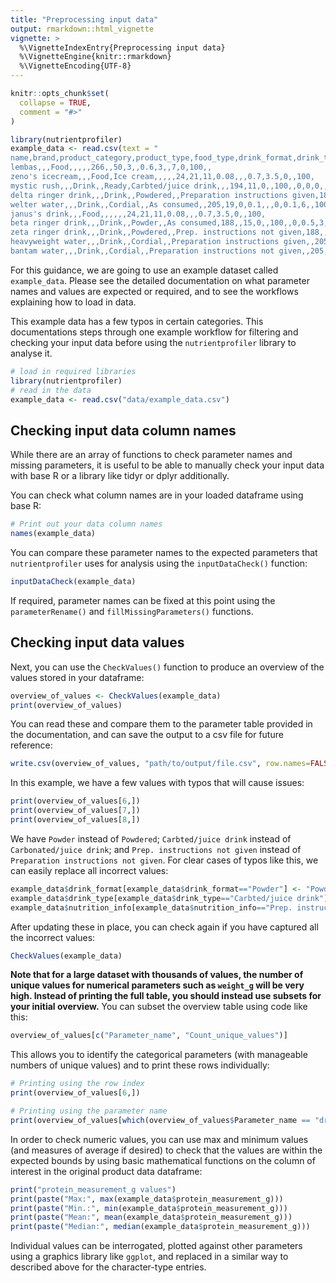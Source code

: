 ```yaml
---
title: "Preprocessing input data"
output: rmarkdown::html_vignette
vignette: >
  %\VignetteIndexEntry{Preprocessing input data}
  %\VignetteEngine{knitr::rmarkdown}
  %\VignetteEncoding{UTF-8}
---
```


```r
knitr::opts_chunk$set(
  collapse = TRUE,
  comment = "#>"
)
```

```r
library(nutrientprofiler)
example_data <- read.csv(text = "
name,brand,product_category,product_type,food_type,drink_format,drink_type,nutrition_info,energy_measurement_kj,energy_measurement_kcal,sugar_measurement_g,satfat_measurement_g,salt_measurement_g,sodium_measurement_mg,fibre_measurement_nsp,fibre_measurement_aoac,protein_measurement_g,fvn_measurement_percent,weight_g,volume_ml,volume_water_ml
lembas,,,Food,,,,,266,,50,3,,0.6,3,,7,0,100,,
zeno's icecream,,,Food,Ice cream,,,,,24,21,11,0.08,,,0.7,3.5,0,,100,
mystic rush,,,Drink,,Ready,Carbted/juice drink,,,194,11,0,,100,,0,0,0,,100,
delta ringer drink,,,Drink,,Powdered,,Preparation instructions given,188,,15,0,,100,,0,0.5,3,25,,100
welter water,,,Drink,,Cordial,,As consumed,,205,19,0,0.1,,,0,0.1,6,,100,
janus's drink,,,Food,,,,,,24,21,11,0.08,,,0.7,3.5,0,,100,
beta ringer drink,,,Drink,,Powder,,As consumed,188,,15,0,,100,,0,0.5,3,,50,
zeta ringer drink,,,Drink,,Powdered,,Prep. instructions not given,188,,15,0,,100,,0,0.5,3,25,,
heavyweight water,,,Drink,,Cordial,,Preparation instructions given,,205,19,0,0.1,,,0,0.1,6,,20,100
bantam water,,,Drink,,Cordial,,Preparation instructions not given,,205,19,0,0.1,,,0,0.1,6,,100,")
```

For this guidance, we are going to use an example dataset called `example_data`. Please see the detailed documentation on what parameter names and values are expected or required, and to see the workflows explaining how to load in data.

This example data has a few typos in certain categories. This documentations steps through one example workflow for filtering and checking your input data before using the `nutrientprofiler` library to analyse it.

```R
# load in required libraries
library(nutrientprofiler)
# read in the data
example_data <- read.csv("data/example_data.csv")
```

## Checking input data column names

While there are an array of functions to check parameter names and missing parameters, it is useful to be able to manually check your input data with base R or a library like tidyr or dplyr additionally.

You can check what column names are in your loaded dataframe using base R:
```r
# Print out your data column names
names(example_data)
```

You can compare these parameter names to the expected parameters that `nutrientprofiler` uses for analysis using the `inputDataCheck()` function:

```r
inputDataCheck(example_data)
```

If required, parameter names can be fixed at this point using the `parameterRename()` and `fillMissingParameters()` functions.

## Checking input data values

Next, you can use the `CheckValues()` function to produce an overview of the values stored in your dataframe:

```r
overview_of_values <- CheckValues(example_data)
print(overview_of_values)
```

You can read these and compare them to the parameter table provided in the documentation, and can save the output to a csv file for future reference:

```R
write.csv(overview_of_values, "path/to/output/file.csv", row.names=FALSE)
```

In this example, we have a few values with typos that will cause issues:

```r
print(overview_of_values[6,])
print(overview_of_values[7,])
print(overview_of_values[8,])
```

We have `Powder` instead of `Powdered`; `Carbted/juice drink` instead of `Carbonated/juice drink`; and `Prep. instructions not given` instead of `Preparation instructions not given`. For clear cases of typos like this, we can easily replace all incorrect values:

```r
example_data$drink_format[example_data$drink_format=="Powder"] <- "Powdered"
example_data$drink_type[example_data$drink_type=="Carbted/juice drink"] <- "Carbonated/juice drink"
example_data$nutrition_info[example_data$nutrition_info=="Prep. instructions not given"] <- "Preparation instructions not given"
```

After updating these in place, you can check again if you have captured all the incorrect values:

```r
CheckValues(example_data)
```

**Note that for a large dataset with thousands of values, the number of unique values for numerical parameters such as `weight_g` will be very high. Instead of printing the full table, you should instead use subsets for your initial overview.** You can subset the overview table using code like this:

```r
overview_of_values[c("Parameter_name", "Count_unique_values")]
```

This allows you to identify the categorical parameters (with manageable numbers of unique values) and to print these rows individually:

```r
# Printing using the row index
print(overview_of_values[6,])

# Printing using the parameter name
print(overview_of_values[which(overview_of_values$Parameter_name == "drink_format"),])
```

In order to check numeric values, you can use max and minimum values (and measures of average if desired) to check that the values are within the expected bounds by using basic mathematical functions on the column of interest in the original product data dataframe:

```r
print("protein_measurement_g values")
print(paste("Max:", max(example_data$protein_measurement_g)))
print(paste("Min.:", min(example_data$protein_measurement_g)))
print(paste("Mean:", mean(example_data$protein_measurement_g)))
print(paste("Median:", median(example_data$protein_measurement_g)))
```

Individual values can be interrogated, plotted against other parameters using a graphics library like `ggplot`, and replaced in a similar way to described above for the character-type entries.